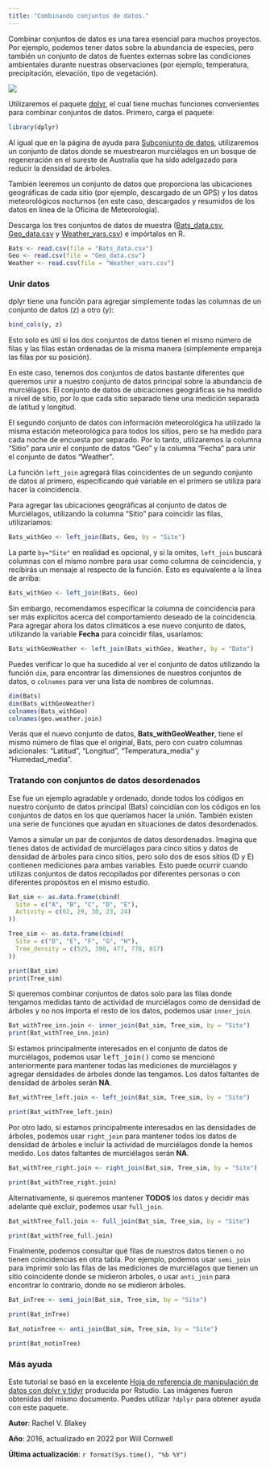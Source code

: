 ```yaml
---
title: "Combinando conjuntos de datos."
---
```


Combinar conjuntos de datos es una tarea esencial para muchos proyectos. Por ejemplo, podemos tener datos sobre la abundancia de especies, pero también un conjunto de datos de fuentes externas sobre las condiciones ambientales durante nuestras observaciones (por ejemplo, temperatura, precipitación, elevación, tipo de vegetación).

![](Combining_data_image.jpg)

Utilizaremos el paquete [dplyr](https://cran.r-project.org/web/packages/dplyr/index.html), el cual tiene muchas funciones convenientes para combinar conjuntos de datos. Primero, carga el paquete:


```r
library(dplyr)
```


Al igual que en la página de ayuda para [Subconjunto de datos](/../data-manipulation/subsetting-data/), utilizaremos un conjunto de datos donde se muestrearon murciélagos en un bosque de regeneración en el sureste de Australia que ha sido adelgazado para reducir la densidad de árboles.

También leeremos un conjunto de datos que proporciona las ubicaciones geográficas de cada sitio (por ejemplo, descargado de un GPS) y los datos meteorológicos nocturnos (en este caso, descargados y resumidos de los datos en línea de la Oficina de Meteorología).

Descarga los tres conjuntos de datos de muestra ([Bats_data.csv](/datasets/Bats_data.csv), [Geo_data.csv](/datasets/Geo_data.csv) y [Weather_vars.csv](/datasets/Weather_vars.csv)) e impórtalos en R.

```r
Bats <- read.csv(file = "Bats_data.csv")
Geo <- read.csv(file = "Geo_data.csv")
Weather <- read.csv(file = "Weather_vars.csv")
```

### Unir datos

dplyr tiene una función para agregar simplemente todas las columnas de un conjunto de datos (z) a otro (y):

```r
bind_cols(y, z)
```

Esto solo es útil si los dos conjuntos de datos tienen el mismo número de filas y las filas están ordenadas de la misma manera (simplemente empareja las filas por su posición).

En este caso, tenemos dos conjuntos de datos bastante diferentes que queremos unir a nuestro conjunto de datos principal sobre la abundancia de murciélagos. El conjunto de datos de ubicaciones geográficas se ha medido a nivel de sitio, por lo que cada sitio separado tiene una medición separada de latitud y longitud.

El segundo conjunto de datos con información meteorológica ha utilizado la misma estación meteorológica para todos los sitios, pero se ha medido para cada noche de encuesta por separado. Por lo tanto, utilizaremos la columna "Sitio" para unir el conjunto de datos "Geo" y la columna "Fecha" para unir el conjunto de datos "Weather".

La función `left_join` agregará filas coincidentes de un segundo conjunto de datos al primero, especificando qué variable en el primero se utiliza para hacer la coincidencia.

Para agregar las ubicaciones geográficas al conjunto de datos de Murciélagos, utilizando la columna "Sitio" para coincidir las filas, utilizaríamos:

```r
Bats_withGeo <- left_join(Bats, Geo, by = "Site")
```

La parte `by="Site"` en realidad es opcional, y si la omites, `left_join` buscará columnas con el mismo nombre para usar como columna de coincidencia, y recibirás un mensaje al respecto de la función. Esto es equivalente a la línea de arriba:


```r
Bats_withGeo <- left_join(Bats, Geo)
```

Sin embargo, recomendamos especificar la columna de coincidencia para ser más explícitos acerca del comportamiento deseado de la coincidencia. Para agregar ahora los datos climáticos a ese nuevo conjunto de datos, utilizando la variable **Fecha** para coincidir filas, usaríamos:

```r
Bats_withGeoWeather <- left_join(Bats_withGeo, Weather, by = "Date")
```

Puedes verificar lo que ha sucedido al ver el conjunto de datos utilizando la función `dim`, para encontrar las dimensiones de nuestros conjuntos de datos, o `colnames` para ver una lista de nombres de columnas.

```r
dim(Bats)
dim(Bats_withGeoWeather)
colnames(Bats_withGeo)
colnames(geo.weather.join)
```

Verás que el nuevo conjunto de datos, **Bats_withGeoWeather**, tiene el mismo número de filas que el original, Bats, pero con cuatro columnas adicionales: "Latitud", "Longitud", "Temperatura_media" y "Humedad_media".

### Tratando con conjuntos de datos desordenados

Ese fue un ejemplo agradable y ordenado, donde todos los códigos en nuestro conjunto de datos principal (Bats) coincidían con los códigos en los conjuntos de datos en los que queríamos hacer la unión. También existen una serie de funciones que ayudan en situaciones de datos desordenados.

Vamos a simular un par de conjuntos de datos desordenados. Imagina que tienes datos de actividad de murciélagos para cinco sitios y datos de densidad de árboles para cinco sitios, pero solo dos de esos sitios (D y E) contienen mediciones para ambas variables. Esto puede ocurrir cuando utilizas conjuntos de datos recopilados por diferentes personas o con diferentes propósitos en el mismo estudio.

```r
Bat_sim <- as.data.frame(cbind(
  Site = c("A", "B", "C", "D", "E"),
  Activity = c(62, 29, 30, 23, 24)
))

Tree_sim <- as.data.frame(cbind(
  Site = c("D", "E", "F", "G", "H"),
  Tree_density = c(525, 390, 477, 778, 817)
))
```

```r
print(Bat_sim)
print(Tree_sim)
```

Si queremos combinar conjuntos de datos solo para las filas donde tengamos medidas tanto de actividad de murciélagos como de densidad de árboles y no nos importa el resto de los datos, podemos usar `inner_join`.

```r
Bat_withTree_inn.join <- inner_join(Bat_sim, Tree_sim, by = "Site")
print(Bat_withTree_inn.join)
```

Si estamos principalmente interesados en el conjunto de datos de murciélagos, podemos usar <font face="monospace">left_join()</font> como se mencionó anteriormente para mantener todas las mediciones de murciélagos y agregar densidades de árboles donde las tengamos. Los datos faltantes de densidad de árboles serán **NA**.

```r
Bat_withTree_left.join <- left_join(Bat_sim, Tree_sim, by = "Site")
```

```r
print(Bat_withTree_left.join)
```

Por otro lado, si estamos principalmente interesados en las densidades de árboles, podemos usar `right_join` para mantener todos los datos de densidad de árboles e incluir la actividad de murciélagos donde la hemos medido. Los datos faltantes de murciélagos serán **NA**.

```r
Bat_withTree_right.join <- right_join(Bat_sim, Tree_sim, by = "Site")
```

```r
print(Bat_withTree_right.join)
```

Alternativamente, si queremos mantener **TODOS** los datos y decidir más adelante qué excluir, podemos usar `full_join`.

```r
Bat_withTree_full.join <- full_join(Bat_sim, Tree_sim, by = "Site")
```

```r
print(Bat_withTree_full.join)
```

Finalmente, podemos consultar qué filas de nuestros datos tienen o no tienen coincidencias en otra tabla. Por ejemplo, podemos usar `semi_join` para imprimir solo las filas de las mediciones de murciélagos que tienen un sitio coincidente donde se midieron árboles, o usar `anti_join` para encontrar lo contrario, donde no se midieron árboles.

```r
Bat_inTree <- semi_join(Bat_sim, Tree_sim, by = "Site")
```

```r
print(Bat_inTree)
```

```r
Bat_notinTree <- anti_join(Bat_sim, Tree_sim, by = "Site")
```

```r
print(Bat_notinTree)
```
  
### Más ayuda

Este tutorial se basó en la excelente [Hoja de referencia de manipulación de datos con dplyr y tidyr](https://www.rstudio.com/wp-content/uploads/2015/02/data-wrangling-cheatsheet.pdf) producida por Rstudio. Las imágenes fueron obtenidas del mismo documento. Puedes utilizar `?dplyr` para obtener ayuda con este paquete.

**Autor**: Rachel V. Blakey

**Año**: 2016, actualizado en 2022 por Will Cornwell

**Última actualización**: `r format(Sys.time(), "%b %Y")`


